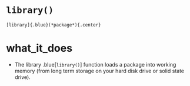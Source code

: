 # [`library()`]{.blue}

	[library]{.blue}(*package*){.center}
# what_it_does 

+ The library .blue[`library()`] function loads a package into working memory (from long term storage on your hard disk drive or solid state drive).

